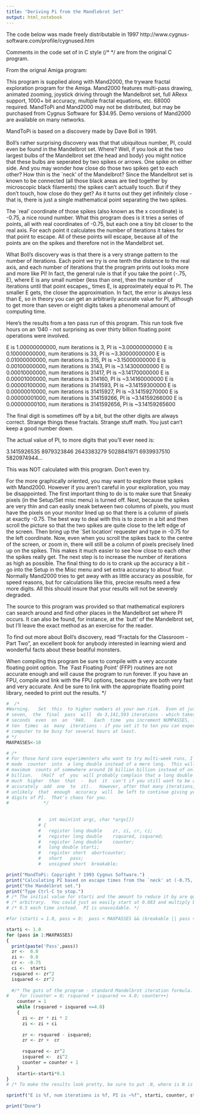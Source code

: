 ```yaml
---
title: "Deriving Pi from the Mandlebrot Set"
output: html_notebook
---
```

The code below was made freely distributable in 1997
http://www.cygnus-software.com/profile/cygnused.htm

Comments in the code set of in C style (/* */ are from the original C program.

From the orignal Amiga program:

This  program  is  supplied  along  with  Mand2000, the tryware fractal
exploration  program  for the Amiga.  Mand2000 features multi-pass drawing,
animated  zooming,  joystick driving through the Mandelbrot set, full ARexx
support,  1000+  bit  accuracy,  multiple  fractal  equations,  etc.  68000
required.   MandToPi  and  Mand2000  may  not  be  distributed,  but may be
purchased  from  Cygnus Software for $34.95.  Demo versions of Mand2000 are
available on many networks.

MandToPi is based on a discovery made by Dave Boll in 1991.

Boll's rather surprising discovery was that that ubiquitous number, PI,
could  even  be  found in the Mandelbrot set.  Where?  Well, if you look at
the  two  largest bulbs of the Mandelbrot set (the head and body) you might
notice  that  these bulbs are seperated by two spikes or arrows.  One spike
on  either  side.   And you may wonder how close do those two spikes get to
each  other?   How  thin  is  the  `neck'  of  the  Mandelbrot?   Since the
Mandelbrot  set  is  known  to be connected (all those black areas are tied
                                             together  by  microscopic black filaments) the spikes can't actually touch.
But  if  they don't touch, how close do they get?  As it turns out they get
infinitely  close  -  that  is,  there  is just a single mathematical point
separating the two spikes.

The  `real' coordinate of those spikes (also known as the x coordinate)
is -0.75, a nice round number.  What this program does is it tries a series
of  points,  all  with  real  coordinates of -0.75, but each one a tiny bit
closer  to  the  real  axis.   For  each  point it calculates the number of
iterations  it  takes  for  that point to escape.  All of these points will
escape,  because  all  of the points are on the spikes and therefore not in
the Mandelbrot set.

What  Boll's  discovery  was is that there is a very strange pattern to
the  number  of iterations.  Each point we try is one tenth the distance to
the  real  axis,  and each number of iterations that the program prints out
looks more and more like PI!  In fact, the general rule is that if you take
the  point (-.75, E), where E is any small number (less than one), then the
number  of  iterations until that point escapes,, times E, is approximately
equal  to  PI.  The smaller E gets, the closer the approximation.  In fact,
the  error  is  always less than E, so in theory you can get an arbitrarily
accurate  value  for  PI,  although  to get more than seven or eight digits
takes a phenomenal amount of computing time.

Here's  the results from a ten pass run of this program.  This run took
five  hours  on  an  '040  - not surprising as over thirty billion floating
point operations were involved.

E is 1.00000000000, num iterations is           3, PI is ~3.00000000000
E is 0.10000000000, num iterations is          33, PI is ~3.30000000000
E is 0.01000000000, num iterations is         315, PI is ~3.15000000000
E is 0.00100000000, num iterations is        3143, PI is ~3.14300000000
E is 0.00010000000, num iterations is       31417, PI is ~3.14170000000
E is 0.00001000000, num iterations is      314160, PI is ~3.14160000000
E is 0.00000100000, num iterations is     3141593, PI is ~3.14159300000
E is 0.00000010000, num iterations is    31415927, PI is ~3.14159270000
E is 0.00000001000, num iterations is   314159266, PI is ~3.14159266000
E is 0.00000000100, num iterations is  3141592656, PI is ~3.14159265600

The  final  digit  is  sometimes off by a bit, but the other digits are
always  correct.   Strange things these fractals.  Strange stuff math.  You
just can't keep a good number down.

The actual value of PI, to more digits that you'll ever need is:
  
  3.1415926535 8979323846 2643383279 5028841971 6939937510 5820974944...

This was NOT calculated with this program.  Don't even try.

For the more graphically oriented, you may want to explore these spikes
with  Mand2000.  However if you aren't careful in your exploration, you may
be  disappointed.   The  first  important  thing to do is to make sure that
Sneaky  pixels  (in  the Setup/Set misc menu) is turned off.  Next, because
the  spikes  are  very  thin  and  can  easily sneak between two columns of
pixels,  you must have the pixels on your monitor lined up so that there is
a  column of pixels at exactly -0.75.  The best way to deal with this is to
zoom  in a bit and then scroll the picture so that the two spikes are quite
close  to  the  left  edge of the screen.  Then bring up the `Set location'
requester  and  type  in -0.75 for the left coordinate.  Now, even when you
scroll  the spikes back to the centre of the screen, or zoom in, there will
still  be  a column of pixels precisely lined up on the spikes.  This makes
it  much  easier to see how close to each other the spikes really get.  The
next step is to increase the number of iterations as high as possible.  The
final  thing  to  do  is to crank up the accuracy a bit - go into the Setup
in  the  Misc menu and set extra accuracy to about four.  Normally Mand2000
tries  to  get away with as little accuracy as possible, for speed reasons,
but  for  calculations  like  this, precise results need a few more digits.
All this should insure that your results will not be severely degraded.

The  source to this program was provided so that mathematical explorers
can  search  around  and  find  other places in the Mandelbrot set where PI
occurs.   It  can  also  be  found,  for  instance,  at  the  `butt' of the
Mandelbrot  set,  but  I'll  leave  the exact method as an exercise for the
reader.


To  find  out  more  about  Boll's  discovery,  read  "Fractals for the
Classroom - Part Two", an excellent book for anybody interested in learning
wierd and wonderful facts about these beatiful monsters.

When  compiling  this  program  be sure to compile with a very accurate
floating  point  option.   The `Fast Floating Point' (FFP) routines are not
accurate  enough and will cause the program to run forever.  If you have an
FPU, compile and link with the FPU options, because they are both very fast
and very accurate.  And be sure to link with the appropriate floating point
library, needed to print out the results.  */

```r
#  /*
#Warning.   Set  this  to higher numbers at your own risk.  Even at just
# seven,  the  final  pass  will  do 3,141,593 iterations - which takes a few
# seconds  even  on  an  '040.   Each  time  you increment NUMPASSES, it does
# ten  times  as  many  iterations - if you set it to ten you can expect your
# computer to be busy for several hours at least.
# */
MAXPASSES<-10

# /*
# For those hard core experimenters who want to try multi-week runs, I've
# made  counter  into  a long double instead of a mere long.  This will allow
# maximum  counts of somewhere around 16 billion billion instead of only four
# billion.   (Half  of  you  will probably complain that a long double can go
# much  higher  than  that  -  but  it  can't if you still want to be able to
# accurately  add  one  to  it).   However, after that many iterations, it is
# unlikely  that  enough  accuracy  will  be left to continue giving you more
# digits of PI.  That's chaos for you.
#             */
              
              
            #   int main(int argc, char *argv[])
            # {
            #   register long double	zr, zi, cr, ci;
            #   register long double	rsquared, isquared;
            #   register long double	counter;
            #   long double starti;
            #   register short	abortcounter;
            #   short	pass;
            #   unsigned short	breakable;

print("MandToPi: Copyright ? 1993 Cygnus Software.")
print("Calculating PI based on escape times from the `neck' at (-0.75, 0.0) of")
print("the Mandelbrot set.")
print("Type Ctrl-C to stop.")
# /* The initial value for starti and the amount to reduce it by are quite */
# /* arbitrary.  You could just as easily start at 0.683 and multiply by */
# /* 0.5 each time instead.  PI is unavoidable. */

#for (starti = 1.0, pass = 0;  pass < MAXPASSES && (breakable || pass < 5);  starti *= 0.1, pass++){

starti <- 1.0
for (pass in 1:MAXPASSES)
{
  print(paste('Pass',pass))
  zr <-  0.0
  zi <-  0.0
  cr <- -0.75
  ci <-  starti
  rsquared <- zr^2
  isquared <- zr^2
  
  #/* The guts of the program - standard Mandelbrot iteration formula. */
#    for (counter = 0; rsquared + isquared <= 4.0; counter++)
    counter = 1
    while (rsquared + isquared <=4.0)
    {
      zi <- zr * zi * 2
      zi <- zi + ci
      
      zr <- rsquared - isquared;
      zr <- zr +  cr
      
      rsquared <- zr^2
      isquared <-  zi^2
      counter = counter + 1
    }
    starti<-starti*0.1
}  
# /* To make the results look pretty, be sure to put .N, where is N is MAXPASSES or # # greater after each percent sign in the following printf control string.  Otherwise # you may get misaligned printouts or, worse, missing digits. */

sprintf("E is %f, num iterations is %f, PI is ~%f", starti, counter, starti * counter)

print("Done")
              
```
